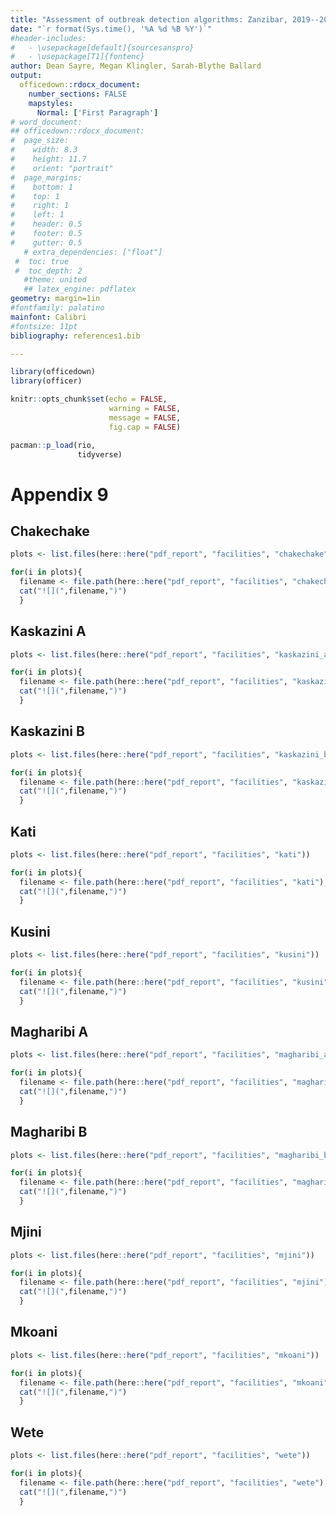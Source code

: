 ```yaml
---
title: "Assessment of outbreak detection algorithms: Zanzibar, 2019--2024: Appendix 9"
date: "`r format(Sys.time(), '%A %d %B %Y')`"
#header-includes:
#   - \usepackage[default]{sourcesanspro}
#   - \usepackage[T1]{fontenc}
author: Dean Sayre, Megan Klingler, Sarah-Blythe Ballard
output: 
  officedown::rdocx_document:
    number_sections: FALSE
    mapstyles:
      Normal: ['First Paragraph']
# word_document:
## officedown::rdocx_document: 
#  page_size:
#    width: 8.3
#    height: 11.7
#    orient: "portrait"
#  page_margins:
#    bottom: 1
#    top: 1
#    right: 1
#    left: 1
#    header: 0.5
#    footer: 0.5
#    gutter: 0.5
   # extra_dependencies: ["float"]
 #  toc: true
 #  toc_depth: 2
   #theme: united
   ## latex_engine: pdflatex
geometry: margin=1in
#fontfamily: palatino
mainfont: Calibri  
#fontsize: 11pt
bibliography: references1.bib

---
```


```r
library(officedown)
library(officer)

knitr::opts_chunk$set(echo = FALSE, 
                      warning = FALSE, 
                      message = FALSE, 
                      fig.cap = FALSE)

```


```r
pacman::p_load(rio, 
               tidyverse)
```

# Appendix 9
## Chakechake

```r

plots <- list.files(here::here("pdf_report", "facilities", "chakechake"))

for(i in plots){
  filename <- file.path(here::here("pdf_report", "facilities", "chakechake"), i)
  cat("![](",filename,")")
  }

```

## Kaskazini A

```r

plots <- list.files(here::here("pdf_report", "facilities", "kaskazini_a"))

for(i in plots){
  filename <- file.path(here::here("pdf_report", "facilities", "kaskazini_a"), i)
  cat("![](",filename,")")
  }

```


## Kaskazini B

```r

plots <- list.files(here::here("pdf_report", "facilities", "kaskazini_b"))

for(i in plots){
  filename <- file.path(here::here("pdf_report", "facilities", "kaskazini_b"), i)
  cat("![](",filename,")")
  }

```

## Kati

```r

plots <- list.files(here::here("pdf_report", "facilities", "kati"))

for(i in plots){
  filename <- file.path(here::here("pdf_report", "facilities", "kati"), i)
  cat("![](",filename,")")
  }

```

## Kusini

```r

plots <- list.files(here::here("pdf_report", "facilities", "kusini"))

for(i in plots){
  filename <- file.path(here::here("pdf_report", "facilities", "kusini"), i)
  cat("![](",filename,")")
  }

```

## Magharibi A

```r

plots <- list.files(here::here("pdf_report", "facilities", "magharibi_a"))

for(i in plots){
  filename <- file.path(here::here("pdf_report", "facilities", "magharibi_a"), i)
  cat("![](",filename,")")
  }

```

## Magharibi B

```r

plots <- list.files(here::here("pdf_report", "facilities", "magharibi_b"))

for(i in plots){
  filename <- file.path(here::here("pdf_report", "facilities", "magharibi_b"), i)
  cat("![](",filename,")")
  }

```

## Mjini

```r

plots <- list.files(here::here("pdf_report", "facilities", "mjini"))

for(i in plots){
  filename <- file.path(here::here("pdf_report", "facilities", "mjini"), i)
  cat("![](",filename,")")
  }

```

## Mkoani

```r

plots <- list.files(here::here("pdf_report", "facilities", "mkoani"))

for(i in plots){
  filename <- file.path(here::here("pdf_report", "facilities", "mkoani"), i)
  cat("![](",filename,")")
  }

```

## Wete

```r

plots <- list.files(here::here("pdf_report", "facilities", "wete"))

for(i in plots){
  filename <- file.path(here::here("pdf_report", "facilities", "wete"), i)
  cat("![](",filename,")")
  }

```